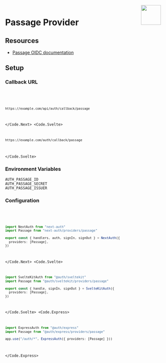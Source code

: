 
<img align="right" src="/img/providers/passage.svg" height="64" width="64" />

# Passage Provider

## Resources

- [Passage OIDC documentation](https://docs.passage.id/hosted-login/oidc-client-configuration)

## Setup

### Callback URL

<Code>
  <Code.Next>

```bash
https://example.com/api/auth/callback/passage
```

  </Code.Next>
  <Code.Svelte>

```bash
https://example.com/auth/callback/passage
```

  </Code.Svelte>
</Code>

### Environment Variables

```
AUTH_PASSAGE_ID
AUTH_PASSAGE_SECRET
AUTH_PASSAGE_ISSUER
```

### Configuration

<Code>
  <Code.Next>

```ts filename="/auth.ts"
import NextAuth from "next-auth"
import Passage from "next-auth/providers/passage"

export const { handlers, auth, signIn, signOut } = NextAuth({
  providers: [Passage],
})
```

  </Code.Next>
  <Code.Svelte>

```ts filename="/src/auth.ts"
import SvelteKitAuth from "@auth/sveltekit"
import Passage from "@auth/sveltekit/providers/passage"

export const { handle, signIn, signOut } = SvelteKitAuth({
  providers: [Passage],
})
```

  </Code.Svelte>
  <Code.Express>

```ts filename="/src/app.ts"
import ExpressAuth from "@auth/express"
import Passage from "@auth/express/providers/passage"

app.use("/auth/*", ExpressAuth({ providers: [Passage] }))
```

  </Code.Express>
</Code>
